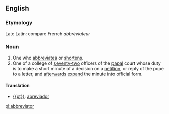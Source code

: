 ==English==
===Etymology===
Late Latin: compare French ''abbréviateur''
===Noun===
#One who [[abbreviates]] or [[shortens]].
#One of a college of [[seventy-two]] officers of the [[papal]] court whose duty is to make a short minute of a decision on a [[petition]], or reply of the pope to a letter, and [[afterwards]] [[expand]] the minute into official form.
====Translation====
* [[{{pt}}]]: [[abreviador]]

[[pl:abbreviator]]
